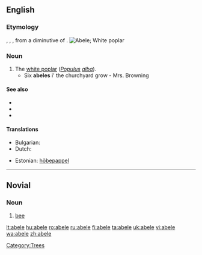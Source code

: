 {{wikipedia}}
{{also|Abele|ābele}}
==English==

===Etymology===
{{etyl|nl}} {{term|abeel|lang=nl}}, {{etyl|fro}} {{term|abel|lang=fro}}, {{term|aubel|lang=fro}}, from a diminutive of {{etyl|la}} {{term|albus||white|lang=la}}.
[[Image:Czajecice tree 20060812 1401.jpg|thumb|Abele; White poplar]]

===Noun===
{{en-noun}}

# The [[white poplar]] (''[[Populus]] [[alba]]'').
#* Six '''abeles''' i' the churchyard grow - Mrs. Browning

====See also====
* {{pedialite|Populus alba}}
* {{commonslite|Populus alba}}
* {{specieslite|Populus alba}}

====Translations====
{{trans-top|the white poplar, Populus alba}}
* Bulgarian: {{t|bg|бяла топола}}
* Dutch: {{t+|nl|abeel|m}}
{{trans-mid}}
* Estonian: [[hõbepappel]]
{{trans-bottom}}

[[Category:Trees]]

----

==Novial==

===Noun===
{{infl|nov|noun}}

# [[bee]]

[[lt:abele]]
[[hu:abele]]
[[ro:abele]]
[[ru:abele]]
[[fi:abele]]
[[ta:abele]]
[[uk:abele]]
[[vi:abele]]
[[wa:abele]]
[[zh:abele]]
